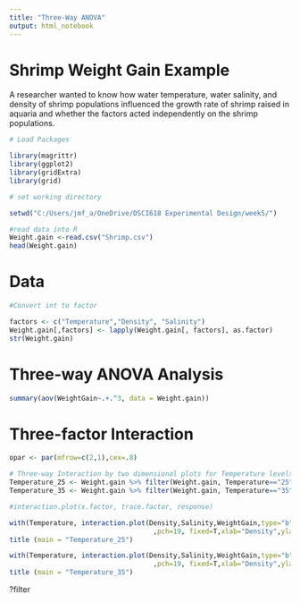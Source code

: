 ---
title: "Three-Way ANOVA"
output: html_notebook
---

# Shrimp Weight Gain Example
A researcher wanted to know how water temperature, water salinity, and density of shrimp populations influenced the growth rate of shrimp raised in aquaria and whether the factors acted independently on the shrimp populations.

```{r}
# Load Packages

library(magrittr)
library(ggplot2)
library(gridExtra)
library(grid)
```



```{r}
# set working directory

setwd("C:/Users/jmf_a/OneDrive/DSCI618 Experimental Design/week5/")

#read data into R
Weight.gain <-read.csv("Shrimp.csv")
head(Weight.gain)
```

# Data
```{r}
#Convert int to factor

factors <- c("Temperature","Density", "Salinity")
Weight.gain[,factors] <- lapply(Weight.gain[, factors], as.factor)
str(Weight.gain)
```

# Three-way ANOVA Analysis
```{r}
summary(aov(WeightGain~.+.^3, data = Weight.gain))
```


# Three-factor Interaction
```{r}
opar <- par(mfrow=c(2,1),cex=.8)

# Three-way Interaction by two dimensional plots for Temperature levels 
Temperature_25 <- Weight.gain %>% filter(Weight.gain, Temperature=="25")
Temperature_35 <- Weight.gain %>% filter(Weight.gain, Temperature=="35")


```
```{r}
#interaction.plot(x.factor, trace.factor, response)

with(Temperature, interaction.plot(Density,Salinity,WeightGain,type="b",col=10:12
                                    ,pch=19, fixed=T,xlab="Density",ylab="Average WeightGain"))
title (main = "Temperature_25")

with(Temperature, interaction.plot(Density,Salinity,WeightGain,type="b",col=10:12
                                    ,pch=19, fixed=T,xlab="Density",ylab="Average WeightGain"))
title (main = "Temperature_35")
```

?filter
